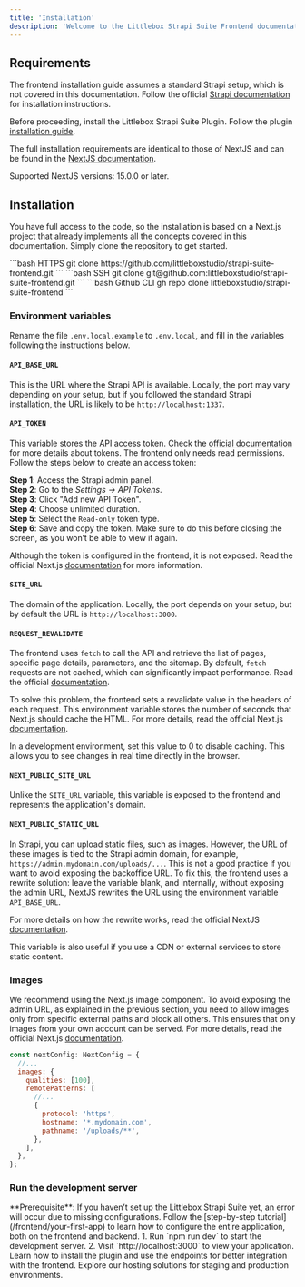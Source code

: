 ```yaml
---
title: 'Installation'
description: 'Welcome to the Littlebox Strapi Suite Frontend documentation'
---
```


## Requirements

The frontend installation guide assumes a standard Strapi setup, which is not covered in this documentation. 
Follow the official [Strapi documentation](https://docs.strapi.io/cms/installation) for installation instructions.

Before proceeding, install the Littlebox Strapi Suite Plugin. Follow the plugin [installation guide](/backend/installation).

The full installation requirements are identical to those of NextJS and can be found in the [NextJS documentation](https://nextjs.org/docs/app/getting-started/installation#system-requirements).

Supported NextJS versions: 15.0.0 or later.

## Installation
You have full access to the code, so the installation is based on a Next.js project that already implements all the concepts 
covered in this documentation. Simply clone the repository to get started.

<CodeGroup>
```bash HTTPS
git clone https://github.com/littleboxstudio/strapi-suite-frontend.git
```
```bash SSH
git clone git@github.com:littleboxstudio/strapi-suite-frontend.git
```
```bash Github CLI
gh repo clone littleboxstudio/strapi-suite-frontend
```
</CodeGroup>

### Environment variables
Rename the file `.env.local.example` to `.env.local`, and fill in the variables following the instructions below.

#### `API_BASE_URL`
This is the URL where the Strapi API is available. Locally, the port may vary depending on your setup, but if you 
followed the standard Strapi installation, the URL is likely to be `http://localhost:1337`.

#### `API_TOKEN`
This variable stores the API access token. Check the [official documentation](https://docs.strapi.io/cms/features/api-tokens) for more details about tokens. 
The frontend only needs read permissions. Follow the steps below to create an access token:

**Step 1**: Access the Strapi admin panel.\
**Step 2**: Go to the <i>Settings -> API Tokens</i>.\
**Step 3**: Click "Add new API Token".\
**Step 4**: Choose unlimited duration.\
**Step 5**: Select the `Read-only` token type.\
**Step 6**: Save and copy the token. Make sure to do this before closing the screen, as you won’t be able to view it again.

<Note> Although the token is configured in the frontend, it is not exposed. 
Read the official Next.js [documentation](https://nextjs.org/docs/pages/guides/environment-variables) for more information.</Note>

#### `SITE_URL`
The domain of the application. Locally, the port depends on your setup, but by default the URL is `http://localhost:3000`.

#### `REQUEST_REVALIDATE`
The frontend uses `fetch` to call the API and retrieve the list of pages, specific page details, parameters, and the sitemap. 
By default, `fetch` requests are not cached, which can significantly impact performance. Read the official [documentation](https://developer.mozilla.org/en-US/docs/Web/API/Fetch_API/Using_Fetch).

To solve this problem, the frontend sets a revalidate value in the headers of each request. This environment variable stores the number of seconds that Next.js should cache the HTML.
For more details, read the official Next.js [documentation](https://nextjs.org/docs/app/getting-started/caching-and-revalidating#fetch).

<Tip>In a development environment, set this value to 0 to disable caching. This allows you to see changes in real time directly in the browser.</Tip>

#### `NEXT_PUBLIC_SITE_URL`
Unlike the `SITE_URL` variable, this variable is exposed to the frontend and represents the application's domain.

#### `NEXT_PUBLIC_STATIC_URL`
In Strapi, you can upload static files, such as images. However, the URL of these images is tied to the Strapi admin domain, 
for example, `https://admin.mydomain.com/uploads/...`. This is not a good practice if you want to avoid exposing the 
backoffice URL. To fix this, the frontend uses a rewrite solution: leave the variable blank, and internally, without 
exposing the admin URL, NextJS rewrites the URL using the environment variable `API_BASE_URL`. 

For more details on how the rewrite works, read the official NextJS [documentation](https://nextjs.org/docs/app/api-reference/config/next-config-js/rewrites).

This variable is also useful if you use a CDN or external services to store static content.

### Images
We recommend using the Next.js image component. To avoid exposing the admin URL, as explained in the previous section, 
you need to allow images only from specific external paths and block all others. This ensures that only images from 
your own account can be served. For more details, read the official Next.js [documentation](https://nextjs.org/docs/app/api-reference/components/image#remotepatterns).

```javascript next.config.ts
const nextConfig: NextConfig = {
  //...
  images: {
    qualities: [100],
    remotePatterns: [
      //...
      {
        protocol: 'https',
        hostname: '*.mydomain.com',
        pathname: '/uploads/**',
      },   
    ],
  },
};
```

### Run the development server
<Info>
  **Prerequisite**: If you haven’t set up the Littlebox Strapi Suite yet, an error will occur due to missing configurations. 
  Follow the [step-by-step tutorial](/frontend/your-first-app) to learn how to configure the entire application, both on the frontend and backend.
</Info>
1. Run `npm run dev` to start the development server.
2. Visit `http://localhost:3000` to view your application.

<CardGroup cols={2}>
  <Card
    title="Backend"
    icon="code"
    href="/backend/introduction"
  >
    Learn how to install the plugin and use the endpoints for better integration with the frontend.
  </Card>
  <Card
    title="Hosting"
    icon="code"
    href="/hosting/plans"
  >
    Explore our hosting solutions for staging and production environments.
  </Card>
</CardGroup>
